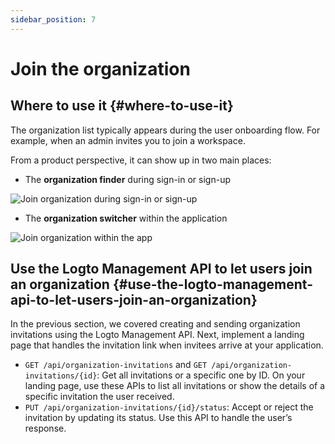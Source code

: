 ```yaml
---
sidebar_position: 7
---
```


# Join the organization

## Where to use it \{#where-to-use-it}

The organization list typically appears during the user onboarding flow. For example, when an admin invites you to join a workspace.

From a product perspective, it can show up in two main places:

- The **organization finder** during sign-in or sign-up

<img
  src="/img/assets/join-organization-on-sign-in-or-sign-up.png"
  alt="Join organization during sign-in or sign-up"
/>

- The **organization switcher** within the application

<img src="/img/assets/join-organization-in-app.png" alt="Join organization within the app" />

## Use the Logto Management API to let users join an organization \{#use-the-logto-management-api-to-let-users-join-an-organization}

In the previous section, we covered creating and sending organization invitations using the Logto Management API.
Next, implement a landing page that handles the invitation link when invitees arrive at your application.

- `GET /api/organization-invitations` and `GET /api/organization-invitations/{id}`: Get all invitations or a specific one by ID.
  On your landing page, use these APIs to list all invitations or show the details of a specific invitation the user received.
- `PUT /api/organization-invitations/{id}/status`: Accept or reject the invitation by updating its status.
  Use this API to handle the user’s response.
